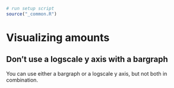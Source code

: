 ```r
# run setup script
source("_common.R")
```


# Visualizing amounts

## Don't use a logscale y axis with a bargraph

You can use either a bargraph or a logscale y axis, but not both in combination.
